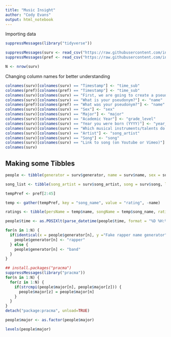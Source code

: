 ```yaml
---
title: "Music Insight"
author: "Cody Evans"
output: html_notebook
---
```


Importing data

```r
suppressMessages(library("tidyverse"))

suppressMessages(surv <- read_csv("https://raw.githubusercontent.com/introdsci/MusicSurvey/master/music-survey.csv"))
suppressMessages(pref <- read_csv("https://raw.githubusercontent.com/introdsci/MusicSurvey/master/preferences-survey.csv"))

N <- nrow(surv)

```

Changing column names for better understanding

```r
colnames(surv)[colnames(surv) == "Timestamp"] <- "time_sub"
colnames(pref)[colnames(pref) == "Timestamp"] <- "time_sub"
colnames(surv)[colnames(surv) == "First, we are going to create a pseudonym for you to keep this survey anonymous (more or less). Which pseudonym generator would you prefer?"] <- "generator"
colnames(surv)[colnames(surv) == "What is your pseudonym?"] <- "name"
colnames(pref)[colnames(pref) == "What was your pseudonym?"] <- "name"
colnames(surv)[colnames(surv) == "Sex"] <- "sex"
colnames(surv)[colnames(surv) == "Major"] <- "major"
colnames(surv)[colnames(surv) == "Academic Year"] <- "grade_level"
colnames(surv)[colnames(surv) == "Year you were born (YYYY)"] <- "year_born"
colnames(surv)[colnames(surv) == "Which musical instruments/talents do you play? (Select all that apply)"] <- "instrument"
colnames(surv)[colnames(surv) == "Artist"] <- "song_artist"
colnames(surv)[colnames(surv) == "Song"] <- "song"
colnames(surv)[colnames(surv) == "Link to song (on Youtube or Vimeo)"] <- "link"
colnames(surv)

```

## Making some Tibbles

```r
people <- tibble(generator = surv$generator, name = surv$name, sex = surv$sex, major = surv$major, grade_level = surv$grade_level, year_born = surv$year_born, instrument = surv$instrument, time = surv$time_sub)

song_list <- tibble(song_artist = surv$song_artist, song = surv$song, link = surv$link, name = surv$name)

tempPref <- pref[2:45]

temp <- gather(tempPref, key = "song_name", value = "rating", -name)

ratings <- tibble(persName = temp$name, songName = temp$song_name, rating = temp$rating)

people$time <- as.POSIXlt(parse_datetime(people$time, format = "%D %H:%M"))

for(n in 1:N) {
  if(identical(x = people$generator[n], y ="Fake rapper name generator")) {   
    people$generator[n] <- "rapper"
  } else {
    people$generator[n] <- "band"
  }
}

## install.packages("pracma")
suppressMessages(library("pracma"))
for(n in 1:N) {
  for(z in 1:N) {
    if(strcmpi(people$major[n], people$major[z])) {
      people$major[z] = people$major[n]
    }
  }
}
detach("package:pracma", unload=TRUE)

people$major <- as.factor(people$major)

levels(people$major)

```